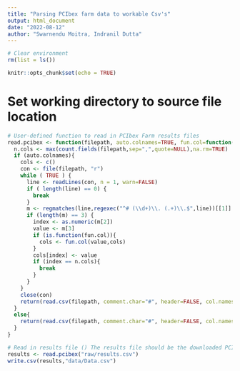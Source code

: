 ```yaml
---
title: "Parsing PCIbex farm data to workable Csv's"
output: html_document
date: "2022-08-12"
author: "Swarnendu Moitra, Indranil Dutta"
---
```


```r
# Clear environment
rm(list = ls())
```


```r
knitr::opts_chunk$set(echo = TRUE)
```

# Set working directory to source file location

```r
# User-defined function to read in PCIbex Farm results files
read.pcibex <- function(filepath, auto.colnames=TRUE, fun.col=function(col,cols){cols[cols==col]<-paste(col,"Ibex",sep=".");return(cols)}) {
  n.cols <- max(count.fields(filepath,sep=",",quote=NULL),na.rm=TRUE)
  if (auto.colnames){
    cols <- c()
    con <- file(filepath, "r")
    while ( TRUE ) {
      line <- readLines(con, n = 1, warn=FALSE)
      if ( length(line) == 0) {
        break
      }
      m <- regmatches(line,regexec("^# (\\d+)\\. (.+)\\.$",line))[[1]]
      if (length(m) == 3) {
        index <- as.numeric(m[2])
        value <- m[3]
        if (is.function(fun.col)){
          cols <- fun.col(value,cols)
        }
        cols[index] <- value
        if (index == n.cols){
          break
        }
      }
    }
    close(con)
    return(read.csv(filepath, comment.char="#", header=FALSE, col.names=cols))
  }
  else{
    return(read.csv(filepath, comment.char="#", header=FALSE, col.names=seq(1:n.cols)))
  }
}
```

```r
# Read in results file () The results file should be the downloaded PCIbex logfiles
results <- read.pcibex("raw/results.csv")
write.csv(results,"data/Data.csv")
```

